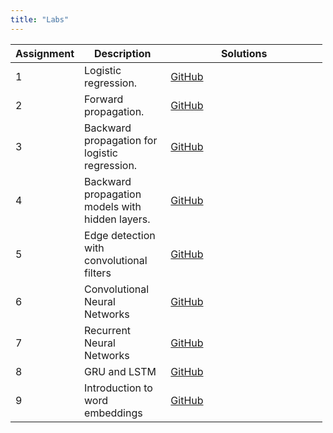 ```yaml
---
title: "Labs"
---
```


+------------+-----------------------------------------------+--------------------------------------------------------------------------------------------------+
| Assignment | Description                                   | Solutions                                                                                        |
+============+===============================================+==================================================================================================+
|    1       | Logistic regression.                          | [GitHub](https://github.com/mhc-stat344ne-s2020/lab01_sol/blob/master/lab_20200124.ipynb)        |
+------------+-----------------------------------------------+--------------------------------------------------------------------------------------------------+
|    2       | Forward propagation.                          | [GitHub](https://github.com/mhc-stat344ne-s2020/lab02_sol/blob/master/lab02.ipynb)               |
+------------+-----------------------------------------------+--------------------------------------------------------------------------------------------------+
|    3       | Backward propagation for logistic regression. | [GitHub](https://github.com/mhc-stat344ne-s2020/lab03-sol/blob/master/lab03_sol.ipynb)           |
+------------+-----------------------------------------------+--------------------------------------------------------------------------------------------------+
|    4       |Backward propagation models with hidden layers.| [GitHub](https://github.com/mhc-stat344ne-s2020/lab04-solutions/blob/master/lab04.ipynb)         |
+------------+-----------------------------------------------+--------------------------------------------------------------------------------------------------+
|    5       |Edge detection with convolutional filters      | [GitHub](https://github.com/mhc-stat344ne-s2020/lab05-solutions/blob/master/Lab_5.ipynb)         |
+------------+-----------------------------------------------+--------------------------------------------------------------------------------------------------+
|    6       |Convolutional Neural Networks                  | [GitHub](https://github.com/mhc-stat344ne-s2020/lab06-solutions/blob/master/lab06.ipynb)         |
+------------+-----------------------------------------------+--------------------------------------------------------------------------------------------------+
|    7       |Recurrent Neural Networks                      | [GitHub](https://github.com/mhc-stat344ne-s2020/lab07-solutions/blob/master/lab07.ipynb)         |
+------------+-----------------------------------------------+--------------------------------------------------------------------------------------------------+
|    8       |GRU and LSTM                                   |[GitHub](https://github.com/mhc-stat344ne-s2020/lab08-solutions/blob/master/lab08_solutions.ipynb)|
+------------+-----------------------------------------------+--------------------------------------------------------------------------------------------------+
|    9       |Introduction to word embeddings                |[GitHub](https://github.com/mhc-stat344ne-s2020/lab09-solutions/blob/master/lab09_solutions.ipynb)|
+------------+-----------------------------------------------+--------------------------------------------------------------------------------------------------+
